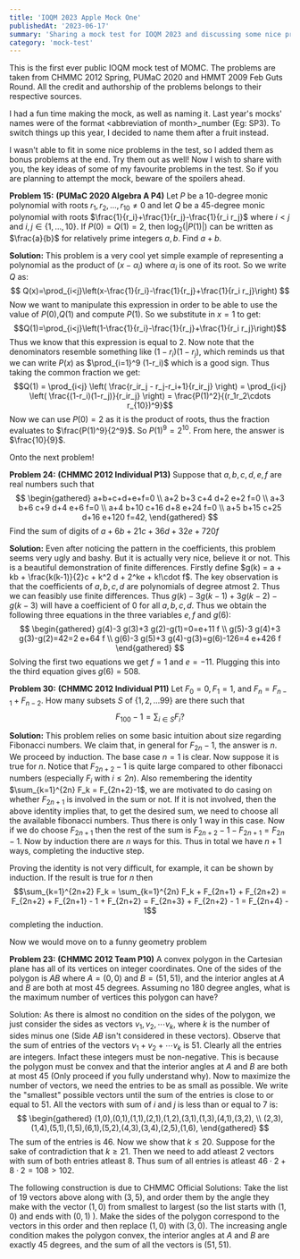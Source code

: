 ```yaml
---
title: 'IOQM 2023 Apple Mock One'
publishedAt: '2023-06-17'
summary: 'Sharing a mock test for IOQM 2023 and discussing some nice problems from it'
category: 'mock-test'
---
```


This is the first ever public IOQM mock test of MOMC. The problems are taken from CHMMC 2012 Spring, PUMaC 2020 and HMMT 2009 Feb Guts Round. All the credit and authorship of the problems belongs to their respective sources.

I had a fun time making the mock, as well as naming it. Last year's mocks' names were of the format \<abbreviation of month\>\_number (Eg: SP3). To switch things up this year, I decided to name them after a fruit instead.

I wasn't able to fit in some nice problems in the test, so I added them as bonus problems at the end. Try them out as well! Now I wish to share with you, the key ideas of some of my favourite problems in the test. So if you are planning to attempt the mock, beware of the spoilers ahead.


**Problem 15:** $\textbf{(PUMaC 2020 Algebra A P4)}$ Let $P$ be a $10$-degree monic polynomial with roots $r_1, r_2, \ldots, r_{10} \neq 0$ and let $Q$ be a $45$-degree monic polynomial with roots $\frac{1}{r_i}+\frac{1}{r_j}-\frac{1}{r_i r_j}$ where $i<j$ and $i, j \in\{1, \ldots, 10\}$. If $P(0)=Q(1)=2$, then $\log _2(|P(1)|)$ can be written as $\frac{a}{b}$ for relatively prime integers $a, b$. Find $a+b$.

**Solution:** This problem is a very cool yet simple example of representing a polynomial as the product of $(x-\alpha_i)$ where $\alpha_i$ is one of its root. So we write $Q$ as:
$$
Q(x)=\prod_{i<j}\left(x-\frac{1}{r_i}-\frac{1}{r_j}+\frac{1}{r_i r_j}\right)
$$
Now we want to manipulate this expression in order to be able to use the value of $P(0)$,$Q(1)$ and compute $P(1)$. So we substitute in $x = 1$ to get:
$$Q(1)=\prod_{i<j}\left(1-\frac{1}{r_i}-\frac{1}{r_j}+\frac{1}{r_i r_j}\right)$$
Thus we know that this expression is equal to $2$. Now note that the denominators resemble something like $(1-r_i)(1-r_j)$, which reminds us that we can write $P(x)$ as $\prod_{i=1}^9 (1-r_i)$ which is a good sign. Thus taking the common fraction we get:
$$Q(1) = \prod_{i<j} \left( \frac{r_ir_j - r_j-r_i+1}{r_ir_j}  \right) = \prod_{i<j} \left(  \frac{(1-r_i)(1-r_j)}{r_ir_j} \right) = \frac{P(1)^2}{(r_1r_2\cdots r_{10})^9}$$
Now we can use $P(0) = 2$ as it is the product of roots, thus the fraction evaluates to $\frac{P(1)^9}{2^9}$. So $P(1)^9 = 2^{10}$. From here, the answer is $\frac{10}{9}$.


Onto the next problem!

**Problem 24:** $\textbf{(CHMMC 2012 Individual P13)}$ Suppose that $a, b, c, d, e, f$ are real numbers such that
$$
\begin{gathered}
a+b+c+d+e+f=0 \\
a+2 b+3 c+4 d+2 e+2 f=0 \\
a+3 b+6 c+9 d+4 e+6 f=0 \\
a+4 b+10 c+16 d+8 e+24 f=0 \\
a+5 b+15 c+25 d+16 e+120 f=42,
\end{gathered}
$$
Find the sum of digits of $a+6 b+21 c+36 d+32 e+720 f$

**Solution:** Even after noticing the pattern in the coefficients, this problem seems very ugly and bashy. But it is actually very nice, believe it or not. This is a beautiful demonstration of finite differences. Firstly define $g(k) = a + kb + \frac{k(k-1)}{2}c + k^2 d + 2^ke + k!\cdot f$. The key observation is that the coefficients of $a,b,c,d$ are polynomials of degree atmost $2$. Thus we can feasibly use finite differences. Thus $g(k)-3 g(k-1)+3 g(k-2)-g(k-3)$ will have a coefficient of $0$ for all $a,b,c,d$. Thus we obtain the following three equations in the three variables $e,f$ and $g(6)$:
$$
\begin{gathered}
g(4)-3 g(3)+3 g(2)-g(1)=0=e+11 f \\
g(5)-3 g(4)+3 g(3)-g(2)=42=2 e+64 f \\
g(6)-3 g(5)+3 g(4)-g(3)=g(6)-126=4 e+426 f
\end{gathered}
$$
Solving the first two equations we get $f=1$ and $e = -11$. Plugging this into the third equation gives $g(6) = 508$.


**Problem 30:** $\textbf{(CHMMC 2012 Individual P11)}$ Let $F_0=0, F_1=1$, and $F_n=F_{n-1}+F_{n-2}$. How many subsets $S$ of $\{1,2, \ldots 99\}$ are there such that
$$
F_{100}-1=\sum_{i \in S} F_i ?
$$

**Solution:** This problem relies on some basic intuition about size regarding Fibonacci numbers. We claim that, in general for $F_{2n}-1$, the answer is $n$. We proceed by induction. The base case $n = 1$ is clear. Now suppose it is true for $n$. Notice that $F_{2n+2}-1$ is quite large compared to other fibonacci numbers (especially $F_i$ with $i \leq 2n$). Also remembering the identity $\sum_{k=1}^{2n} F_k = F_{2n+2}-1$, we are motivated to do casing on whether $F_{2n+1}$ is involved in the sum or not. If it is not involved, then the above identity implies that, to get the desired sum, we need to choose all the available fibonacci numbers. Thus there is only $1$ way in this case. Now if we do choose $F_{2n+1}$ then the rest of the sum is $F_{2n+2}-1 - F_{2n+1} = F_{2n} - 1$. Now by induction there are $n$ ways for this. Thus in total we have $n+1$ ways, completing the inductive step.

Proving the identity is not very difficult, for example, it can be shown by induction. If the result is true for $n$ then $$\sum_{k=1}^{2n+2} F_k = \sum_{k=1}^{2n} F_k + F_{2n+1} + F_{2n+2} = F_{2n+2} + F_{2n+1} - 1 + F_{2n+2} = F_{2n+3} + F_{2n+2} - 1 = F_{2n+4} - 1$$
completing the induction.


Now we would move on to a funny geometry problem

**Problem 23:** $\textbf{(CHMMC 2012 Team P10)}$ A convex polygon in the Cartesian plane has all of its vertices on integer coordinates. One of the sides of the polygon is $A B$ where $A=(0,0)$ and $B=(51,51)$, and the interior angles at $A$ and $B$ are both at most $45$ degrees. Assuming no $180$ degree angles, what is the maximum number of vertices this polygon can have?

Solution: As there is almost no condition on the sides of the polygon, we just consider the sides as vectors $v_1, v_2, \cdots v_k$, where $k$ is the number of sides minus one (Side $AB$ isn't considered in these vectors). Observe that the sum of entries of the vectors $v_1 + v_2 + \cdots v_k$ is $51$. Clearly all the entries are integers. Infact these integers must be non-negative. This is because the polygon must be convex and that the interior angles at $A$ and $B$ are both at most $45$ (Only proceed if you fully understand why). Now to maximize the number of vectors, we need the entries to be as small as possible. We write the "smallest" possible vectors until the sum of the entries is close to or equal to $51$. All the vectors with sum of $i$ and $j$ is less than or equal to $7$ is:
$$
\begin{gathered}
(1,0),(0,1),(1,1),(2,1),(1,2),(3,1),(1,3),(4,1),(3,2), \\
(2,3),(1,4),(5,1),(1,5),(6,1),(5,2),(4,3),(3,4),(2,5),(1,6),
\end{gathered}
$$
The sum of the entries is $46$. Now we show that $k \leq 20$. Suppose for the sake of contradiction that $k \geq 21$. Then we need to add atleast $2$ vectors with sum of both entries atleast $8$. Thus sum of all entries is atleast $46 \cdot 2 + 8 \cdot 2 = 108 > 102$.

The following construction is due to CHMMC Official Solutions: Take the list of $19$ vectors above along with $(3,5)$, and order them by the angle they make with the vector $(1,0)$ from smallest to largest (so the list starts with $(1,0)$ and ends with $(0,1)$ ). Make the sides of the polygon correspond to the vectors in this order and then replace $(1,0)$ with $(3,0)$. The increasing angle condition makes the polygon convex, the interior angles at $A$ and $B$ are exactly 45 degrees, and the sum of all the vectors is $(51,51)$.